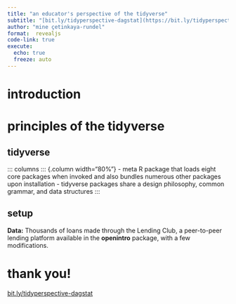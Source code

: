 ```yaml
---
title: "an educator's perspective of the tidyverse"
subtitle: "[bit.ly/tidyperspective-dagstat](https://bit.ly/tidyperspective-dagstat)"
author: "mine çetinkaya-rundel"
format:  revealjs
code-link: true
execute:
  echo: true
  freeze: auto
---
```


# introduction

# principles of the tidyverse

## tidyverse

::: columns ::: {.column width="80%"} - meta R package that loads eight core packages when invoked and also bundles numerous other packages upon installation - tidyverse packages share a design philosophy, common grammar, and data structures :::

## setup

**Data:** Thousands of loans made through the Lending Club, a peer-to-peer lending platform available in the **openintro** package, with a few modifications.

# thank you!

[bit.ly/tidyperspective-dagstat](https://bit.ly/tidyperspective-dagstat)
